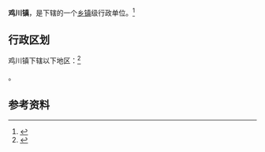 {{中国乡级行政区|62/11/21/102/000}}

'''鸡川镇'''，是{{PRC admin/fullname|62/11/21/102/000|3}}下辖的一个[[乡镇|乡镇]]级行政单位。<ref>{{PRC admin/ref sgc|{{PRC admin/parent|62/11/21/102/000}}}}</ref>

== 行政区划 ==

鸡川镇下辖以下地区：<ref>{{PRC admin/ref sgc|62/11/21/102/000}}</ref>

{{PRC admin/children|62/11/21/102/000}}。

== 参考资料 ==

{{reflist}}

{{行政区划小作品}}
{{PRC admin/navcat|62/11/21/102/000}}